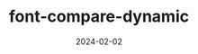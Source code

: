 ---
title: font-compare-dynamic
date: 2024-02-02
description: font-compare-dynamic
repo: https://github.com/jagmitg/font-compare-dynamic
tags: CSS, TypeScript, HTML
---